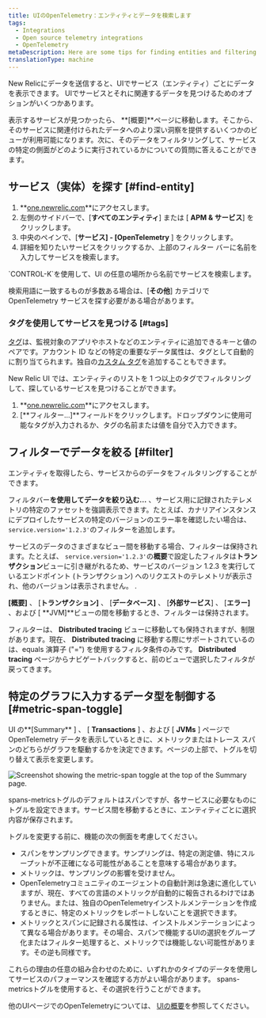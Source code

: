 ```yaml
---
title: UIのOpenTelemetry：エンティティとデータを検索します
tags:
  - Integrations
  - Open source telemetry integrations
  - OpenTelemetry
metaDescription: Here are some tips for finding entities and filtering data in the New Relic UI.
translationType: machine
---
```



New Relicにデータを送信すると、UIでサービス（エンティティ）ごとにデータを表示できます。 UIでサービスとそれに関連するデータを見つけるためのオプションがいくつかあります。

表示するサービスが見つかったら、 **\[概要]**ページに移動します。そこから、そのサービスに関連付けられたデータへのより深い洞察を提供するいくつかのビューが利用可能になります。次に、そのデータをフィルタリングして、サービスの特定の側面がどのように実行されているかについての質問に答えることができます。

## サービス（実体）を探す [#find-entity]

1. **[one.newrelic.com](https://one.newrelic.com/all-capabilities)**にアクセスします。
2. 左側のサイドバーで、\[**すべてのエンティティ**] または \[ **APM & サービス**] をクリックします。
3. 中央のペインで、\[**サービス] - \[OpenTelemetry** ] をクリックします。
4. 詳細を知りたいサービスをクリックするか、上部のフィルター バーに名前を入力してサービスを検索します。

<Callout variant="tip">
  `CONTROL-K`を使用して、UI の任意の場所から名前でサービスを検索します。

  検索用語に一致するものが多数ある場合は、\[**その他**] カテゴリで OpenTelemetry サービスを探す必要がある場合があります。
</Callout>

### タグを使用してサービスを見つける [#tags]

[タグ](https://docs.newrelic.com/docs/new-relic-solutions/new-relic-one/core-concepts/use-tags-help-organize-find-your-data/)は、監視対象のアプリやホストなどのエンティティに追加できるキーと値のペアです。アカウント ID などの特定の重要なデータ属性は、タグとして自動的に割り当てられます。独自の[カスタム タグ](/docs/more-integrations/open-source-telemetry-integrations/opentelemetry/best-practices/opentelemetry-best-practices-resources#tags)を追加することもできます。

New Relic UI では、エンティティのリストを 1 つ以上のタグでフィルタリングして、探しているサービスを見つけることができます。

1. **[one.newrelic.com](https://one.newrelic.com/all-capabilities)**にアクセスします。
2. \[**フィルター...]**フィールドをクリックします。ドロップダウンに使用可能なタグが入力されるか、タグの名前または値を自分で入力できます。

## フィルターでデータを絞る [#filter]

エンティティを取得したら、サービスからのデータをフィルタリングすることができます。

フィルタバー**を使用してデータを絞り込む...** 、サービス用に記録されたテレメトリの特定のファセットを強調表示できます。たとえば、カナリアインスタンスにデプロイしたサービスの特定のバージョンのエラー率を確認したい場合は、 `service.version='1.2.3'`のフィルターを追加します。

サービスのデータのさまざまなビュー間を移動する場合、フィルターは保持されます。たとえば、 `service.version='1.2.3'`の**概要**で設定したフィルタは**トランザクション**ビューに引き継がれるため、サービスのバージョン 1.2.3 を実行しているエンドポイント (トランザクション) へのリクエストのテレメトリが表示され、他のバージョンは表示されません。 .

**\[概要]** 、 \[**トランザクション]** 、 \[**データベース]** 、 \[**外部サービス**] 、 \[**エラー]** 、および \[ **JVM]**ビューの間を移動するとき、フィルターは保持されます。

フィルターは、 **Distributed tracing** ビューに移動しても保持されますが、制限があります。現在、 **Distributed tracing** に移動する際にサポートされているのは、equals 演算子 ("=") を使用するフィルタ条件のみです。 **Distributed tracing** ページからナビゲートバックすると、前のビューで選択したフィルタが戻ってきます。

## 特定のグラフに入力するデータ型を制御する [#metric-span-toggle]

UI の**\[Summary** ] 、 \[ **Transactions** ] 、および \[ **JVMs** ] ページで OpenTelemetry データを表示しているときに、メトリックまたはトレース スパンのどちらがグラフを駆動するかを決定できます。ページの上部で、トグルを切り替えて表示を変更します。

<img
  title="Screenshot showing the metric-span toggle at the top of the Summary page."
  alt="Screenshot showing the metric-span toggle at the top of the Summary page."
  src={opentelemetryMetricSpanToggleSummary}
/>

spans-metricsトグルのデフォルトはスパンですが、各サービスに必要なものにトグルを設定できます。サービス間を移動するときに、エンティティごとに選択内容が保存されます。

トグルを変更する前に、機能の次の側面を考慮してください。

* スパンをサンプリングできます。サンプリングは、特定の測定値、特にスループットが不正確になる可能性があることを意味する場合があります。
* メトリックは、サンプリングの影響を受けません。
* OpenTelemetryコミュニティのエージェントの自動計測は急速に進化していますが、現在、すべての言語のメトリックが自動的に報告されるわけではありません。または、独自のOpenTelemetryインストルメンテーションを作成するときに、特定のメトリックをレポートしないことを選択できます。
* メトリックとスパンに記録される属性は、インストルメンテーションによって異なる場合があります。その場合、スパンで機能するUIの選択をグループ化またはフィルター処理すると、メトリックでは機能しない可能性があります。その逆も同様です。

これらの理由の任意の組み合わせのために、いずれかのタイプのデータを使用してサービスのパフォーマンスを確認する方がよい場合があります。 spans-metricsトグルを使用すると、その選択を行うことができます。

他のUIページでのOpenTelemetryについては、 [UIの概要](/docs/more-integrations/open-source-telemetry-integrations/opentelemetry/view-your-data/opentelemetry-view-your-data)を参照してください。